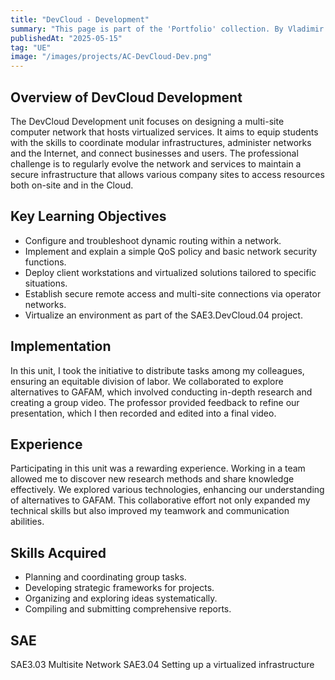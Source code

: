 ```yaml
---
title: "DevCloud - Development"
summary: "This page is part of the 'Portfolio' collection. By Vladimir Nechaev."
publishedAt: "2025-05-15"
tag: "UE"
image: "/images/projects/AC-DevCloud-Dev.png"
---
```


## Overview of DevCloud Development

The DevCloud Development unit focuses on designing a multi-site computer network that hosts virtualized services. It aims to equip students with the skills to coordinate modular infrastructures, administer networks and the Internet, and connect businesses and users. The professional challenge is to regularly evolve the network and services to maintain a secure infrastructure that allows various company sites to access resources both on-site and in the Cloud.

## Key Learning Objectives

- Configure and troubleshoot dynamic routing within a network.
- Implement and explain a simple QoS policy and basic network security functions.
- Deploy client workstations and virtualized solutions tailored to specific situations.
- Establish secure remote access and multi-site connections via operator networks.
- Virtualize an environment as part of the SAE3.DevCloud.04 project.

## Implementation

In this unit, I took the initiative to distribute tasks among my colleagues, ensuring an equitable division of labor. We collaborated to explore alternatives to GAFAM, which involved conducting in-depth research and creating a group video. The professor provided feedback to refine our presentation, which I then recorded and edited into a final video.

## Experience

Participating in this unit was a rewarding experience. Working in a team allowed me to discover new research methods and share knowledge effectively. We explored various technologies, enhancing our understanding of alternatives to GAFAM. This collaborative effort not only expanded my technical skills but also improved my teamwork and communication abilities.

## Skills Acquired

- Planning and coordinating group tasks.
- Developing strategic frameworks for projects.
- Organizing and exploring ideas systematically.
- Compiling and submitting comprehensive reports.

## SAE

SAE3.03 Multisite Network
SAE3.04 Setting up a virtualized infrastructure